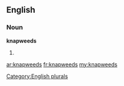 ==English==

===Noun===
'''knapweeds'''

# {{plural of|[[knapweed]]}}

[[Category:English plurals]]

[[ar:knapweeds]]
[[fr:knapweeds]]
[[my:knapweeds]]